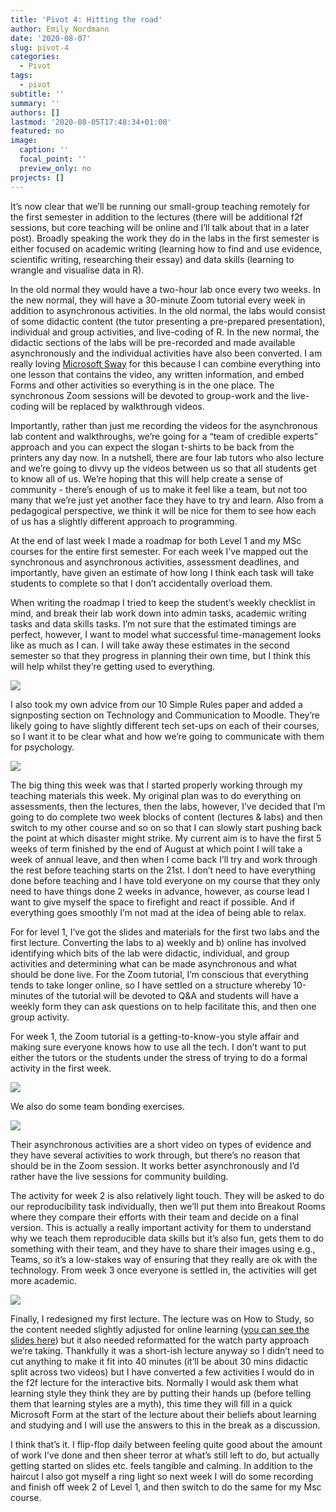 ```yaml
---
title: 'Pivot 4: Hitting the road'
author: Emily Nordmann
date: '2020-08-07'
slug: pivot-4
categories:
  - Pivot
tags:
  - pivot
subtitle: ''
summary: ''
authors: []
lastmod: '2020-08-05T17:48:34+01:00'
featured: no
image:
  caption: ''
  focal_point: ''
  preview_only: no
projects: []
---
```


It's now clear that we'll be running our small-group teaching remotely for the first semester in addition to the lectures (there will be additional f2f sessions, but core teaching will be online and I'll talk about that in a later post). Broadly speaking the work they do in the labs in the first semester is either focused on academic writing (learning how to find and use evidence, scientific writing, researching their essay) and data skills (learning to wrangle and visualise data in R).

In the old normal they would have a two-hour lab once every two weeks. In the new normal, they will have a 30-minute Zoom tutorial every week in addition to asynchronous activities. In the old normal, the labs would consist of some didactic content (the tutor presenting a pre-prepared presentation), individual and group activities, and live-coding of R. In the new normal, the didactic sections of the labs will be pre-recorded and made available asynchronously and the individual activities have also been converted. I am really loving [Microsoft Sway](https://blogs.glowscotland.org.uk/as/ltttn/2017/09/22/how-to-use-sway-in-the-classroom/) for this because I can combine everything into one lesson that contains the video, any written information, and embed Forms and other activities so everything is in the one place. The synchronous Zoom sessions will be devoted to group-work and the live-coding will be replaced by walkthrough videos.

Importantly, rather than just me recording the videos for the asynchronous lab content and walkthroughs, we're going for a "team of credible experts" approach and you can expect the slogan t-shirts to be back from the printers any day now. In a nutshell, there are four lab tutors who also lecture and we're going to divvy up the videos between us so that all students get to know all of us. We're hoping that this will help create a sense of community - there's enough of us to make it feel like a team, but not too many that we're just yet another face they have to try and learn. Also from a pedagogical perspective, we think it will be nice for them to see how each of us has a slightly different approach to programming. 

At the end of last week I made a roadmap for both Level 1 and my MSc courses for the entire first semester. For each week I've mapped out the synchronous and asynchronous activities, assessment deadlines, and importantly, have given an estimate of how long I think each task will take students to complete so that I don't accidentally overload them.

When writing the roadmap I tried to keep the student's weekly checklist in mind, and break their lab work down into admin tasks, academic writing tasks and data skills tasks. I'm not sure that the estimated timings are perfect, however, I want to model what successful time-management looks like as much as I can. I will take away these estimates in the second semester so that they progress in planning their own time, but I think this will help whilst they're getting used to everything.

![](/post/2020-08-07-pivot-4.en_files/progress tracker.jpg)

I also took my own advice from our 10 Simple Rules paper and added a signposting section on Technology and Communication to Moodle. They're likely going to have slightly different tech set-ups on each of their courses, so I want it to be clear what and how we're going to communicate with them for psychology.

![](/post/2020-08-07-pivot-4.en_files/comms.jpg)

The big thing this week was that I started properly working through my teaching materials this week. My original plan was to do everything on assessments, then the lectures, then the labs, however, I've decided that I'm going to do complete  two week blocks of content (lectures & labs) and then switch to my other course and so on so that I can slowly start pushing back the point at which disaster might strike. My current aim is to have the first 5 weeks of term finished by the end of August at which point I will take a week of annual leave, and then when I come back I'll try and work through the rest before teaching starts on the 21st. I don't need to have everything done before teaching and I have told everyone on my course that they only need to have things done 2 weeks in advance, however, as course lead I want to give myself the space to firefight and react if possible. And if everything goes smoothly I'm not mad at the idea of being able to relax.

For for level 1, I've got the slides and materials for the first two labs and the first lecture. Converting the labs to a) weekly and b) online has involved identifying which bits of the lab were didactic, individual, and group activities and determining what can be made asynchronous and what should be done live. For the Zoom tutorial, I'm conscious that everything tends to take longer online, so I have settled on a structure whereby 10-minutes of the tutorial will be devoted to Q&A and students will have a weekly form they can ask questions on to help facilitate this, and then one group activity.

For week 1, the Zoom tutorial is a getting-to-know-you style affair and making sure everyone knows how to use all the tech. I don't want to put either the tutors or the students under the stress of trying to do a formal activity in the first week.

![](/post/2020-08-07-pivot-4.en_files/zoom.jpg)

We also do some team bonding exercises.

![](/post/2020-08-07-pivot-4.en_files/zoom 2.jpg)

Their asynchronous activities are a short video on types of evidence and they have several activities to work through, but there's no reason that should be in the Zoom session. It works better asynchronously and I'd rather have the live sessions for community building.

The activity for week 2 is also relatively light touch. They will be asked to do our reproducibility task individually, then we'll put them into Breakout Rooms where they compare their efforts with their team and decide on a final version. This is actually a really important activity for them to understand why we teach them reproducible data skills but it's also fun, gets them to do something with their team, and they have to share their images using e.g., Teams, so it's a low-stakes way of ensuring that they really are ok with the technology. From week 3 once everyone is settled in, the activities will get more academic.

![](/post/2020-08-07-pivot-4.en_files/repro.jpg)

Finally, I redesigned my first lecture. The lecture was on How to Study, so the content needed slightly adjusted for online learning ([you can see the slides here](https://www.emilynordmann.com/project/how_to_study-_2020/)) but it also needed reformatted for the watch party approach we're taking. Thankfully it was a short-ish lecture anyway so I didn't need to cut anything to make it fit into 40 minutes (it'll be about 30 mins didactic split across two videos) but I have converted a few activities I would  do in the  f2f lecture for the interactive bits. Normally I would ask them what learning style they think they are by putting their hands up (before telling them that learning styles are a myth), this time they will fill in a quick Microsoft Form at the start of the lecture about their beliefs about learning and studying and I will use the answers to this in the break as a discussion.

I think that's it. I flip-flop daily between feeling quite good about the amount of work I've done and then sheer terror at what's still left to do, but actually getting started on slides etc. feels tangible and calming. In addition to the haircut I also got myself a ring light so next week I will do some recording and finish off week 2 of Level 1, and then switch to do the same for my Msc course.